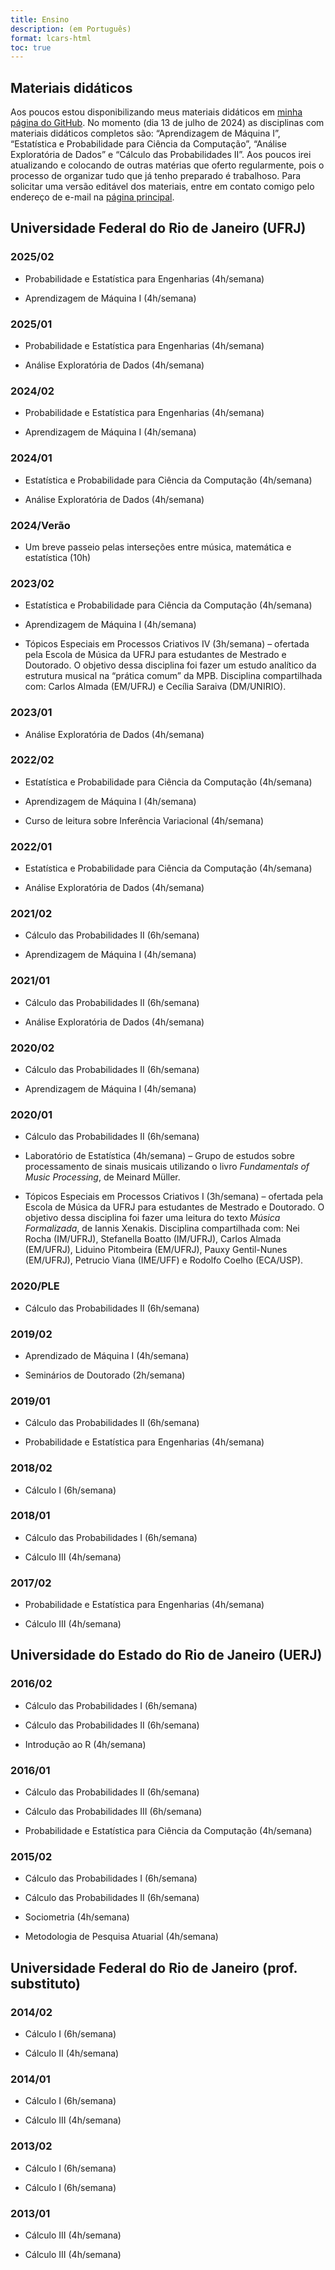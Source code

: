---
title: Ensino
description: (em Português)
format: lcars-html
toc: true
---

## Materiais didáticos
Aos poucos estou disponibilizando meus materiais didáticos em [minha página do GitHub](https://github.com/HugoCarvalhoUFRJ). No momento (dia 13 de julho de 2024) as disciplinas com materiais didáticos completos são: "Aprendizagem de Máquina I", "Estatística e Probabilidade para Ciência da Computação", "Análise Exploratória de Dados" e "Cálculo das Probabilidades II". Aos poucos irei atualizando e colocando de outras matérias que oferto regularmente, pois o processo de organizar tudo que já tenho preparado é trabalhoso. Para solicitar uma versão editável dos materiais, entre em contato comigo pelo endereço de e-mail na [página principal](index.qmd).

## Universidade Federal do Rio de Janeiro (UFRJ)

### 2025/02
- Probabilidade e Estatística para Engenharias (4h/semana)

- Aprendizagem de Máquina I (4h/semana)

### 2025/01
- Probabilidade e Estatística para Engenharias (4h/semana)

- Análise Exploratória de Dados (4h/semana)

### 2024/02
- Probabilidade e Estatística para Engenharias (4h/semana)

- Aprendizagem de Máquina I (4h/semana)

### 2024/01
- Estatística e Probabilidade para Ciência da Computação (4h/semana)

- Análise Exploratória de Dados (4h/semana)

### 2024/Verão
- Um breve passeio pelas interseções entre música, matemática e estatística (10h)

### 2023/02
- Estatística e Probabilidade para Ciência da Computação (4h/semana)

- Aprendizagem de Máquina I (4h/semana)

- Tópicos Especiais em Processos Criativos IV (3h/semana) -- ofertada pela Escola de Música da UFRJ para estudantes de Mestrado e Doutorado. O objetivo dessa disciplina foi fazer um estudo analítico da estrutura musical na "prática comum" da MPB. Disciplina compartilhada com: Carlos Almada (EM/UFRJ) e Cecília Saraiva (DM/UNIRIO).

### 2023/01
- Análise Exploratória de Dados (4h/semana)

### 2022/02
- Estatística e Probabilidade para Ciência da Computação (4h/semana)

- Aprendizagem de Máquina I (4h/semana)

- Curso de leitura sobre Inferência Variacional (4h/semana)

### 2022/01
- Estatística e Probabilidade para Ciência da Computação (4h/semana)

- Análise Exploratória de Dados (4h/semana)

### 2021/02
- Cálculo das Probabilidades II (6h/semana)

- Aprendizagem de Máquina I (4h/semana)

### 2021/01
- Cálculo das Probabilidades II (6h/semana)

- Análise Exploratória de Dados (4h/semana)

### 2020/02
- Cálculo das Probabilidades II (6h/semana)

- Aprendizagem de Máquina I (4h/semana)

### 2020/01
- Cálculo das Probabilidades II (6h/semana)

- Laboratório de Estatística (4h/semana) -- Grupo de estudos sobre processamento de sinais musicais utilizando o livro *Fundamentals of Music Processing*, de Meinard Müller.

- Tópicos Especiais em Processos Criativos I (3h/semana) -- ofertada pela Escola de Música da UFRJ para estudantes de Mestrado e Doutorado. O objetivo dessa disciplina foi fazer uma leitura do texto *Música Formalizada*, de Iannis Xenakis. Disciplina compartilhada com: Nei Rocha (IM/UFRJ), Stefanella Boatto (IM/UFRJ), Carlos Almada (EM/UFRJ), Liduino Pitombeira (EM/UFRJ), Pauxy Gentil-Nunes (EM/UFRJ), Petrucio Viana (IME/UFF) e Rodolfo Coelho (ECA/USP).

### 2020/PLE
- Cálculo das Probabilidades II (6h/semana)

### 2019/02
- Aprendizado de Máquina I (4h/semana)

- Seminários de Doutorado (2h/semana)

### 2019/01
- Cálculo das Probabilidades II (6h/semana)

- Probabilidade e Estatística para Engenharias (4h/semana)

### 2018/02
- Cálculo I (6h/semana)

### 2018/01
- Cálculo das Probabilidades I (6h/semana)

- Cálculo III (4h/semana)

### 2017/02
- Probabilidade e Estatística para Engenharias (4h/semana)

- Cálculo III (4h/semana)

## Universidade do Estado do Rio de Janeiro (UERJ)

### 2016/02
- Cálculo das Probabilidades I (6h/semana)

- Cálculo das Probabilidades II (6h/semana)

- Introdução ao R (4h/semana)

### 2016/01
- Cálculo das Probabilidades II (6h/semana)

- Cálculo das Probabilidades III (6h/semana)

- Probabilidade e Estatística para Ciência da Computação (4h/semana)

### 2015/02
- Cálculo das Probabilidades I (6h/semana)

- Cálculo das Probabilidades II (6h/semana)

- Sociometria (4h/semana)

- Metodologia de Pesquisa Atuarial (4h/semana)

## Universidade Federal do Rio de Janeiro (prof. substituto)

### 2014/02
- Cálculo I (6h/semana)

- Cálculo II (4h/semana)

### 2014/01
- Cálculo I (6h/semana)

- Cálculo III (4h/semana)

### 2013/02
- Cálculo I (6h/semana)

- Cálculo I (6h/semana)

### 2013/01
- Cálculo III (4h/semana)

- Cálculo III (4h/semana)

